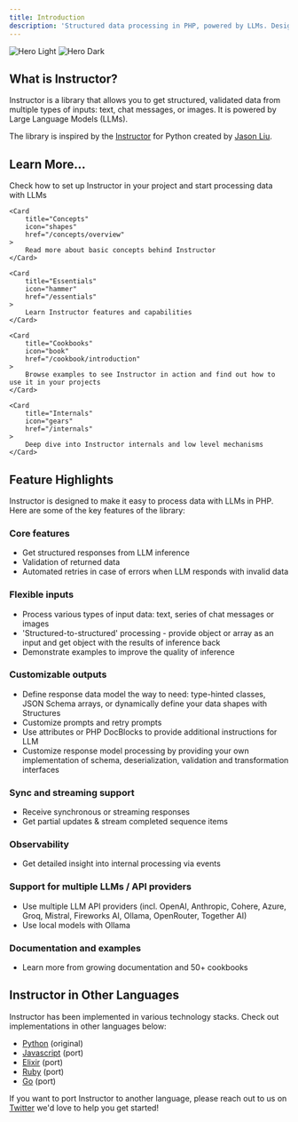 ```yaml
---
title: Introduction
description: 'Structured data processing in PHP, powered by LLMs. Designed for simplicity, transparency, and control.'
---
```


<img
  className="block dark:hidden"
  src="/images/hero-light.svg"
  alt="Hero Light"
/>
<img
  className="hidden dark:block"
  src="/images/hero-dark.svg"
  alt="Hero Dark"
/>


## What is Instructor?

Instructor is a library that allows you to get structured, validated data from multiple types of inputs: text,
chat messages, or images. It is powered by Large Language Models (LLMs).

The library is inspired by the [Instructor](https://jxnl.github.io/instructor/) for Python created by [Jason Liu](https://twitter.com/jxnlco).




## Learn More...

<CardGroup cols={1}>
    <Card
        title="Get Started"
        icon="sparkles"
        href="/quickstart"
    >
        Check how to set up Instructor in your project and start processing data with LLMs
    </Card>

    <Card
        title="Concepts"
        icon="shapes"
        href="/concepts/overview"
    >
        Read more about basic concepts behind Instructor
    </Card>

    <Card
        title="Essentials"
        icon="hammer"
        href="/essentials"
    >
        Learn Instructor features and capabilities
    </Card>

    <Card
        title="Cookbooks"
        icon="book"
        href="/cookbook/introduction"
    >
        Browse examples to see Instructor in action and find out how to use it in your projects
    </Card>

    <Card
        title="Internals"
        icon="gears"
        href="/internals"
    >
        Deep dive into Instructor internals and low level mechanisms
    </Card>

</CardGroup>





## Feature Highlights

Instructor is designed to make it easy to process data with LLMs in PHP. Here are some of the key features of the library:

### Core features

- Get structured responses from LLM inference
- Validation of returned data
- Automated retries in case of errors when LLM responds with invalid data

### Flexible inputs

- Process various types of input data: text, series of chat messages or images
- 'Structured-to-structured' processing - provide object or array as an input and get object with the results of inference back
- Demonstrate examples to improve the quality of inference

### Customizable outputs

- Define response data model the way to need: type-hinted classes, JSON Schema arrays, or dynamically define your data shapes with Structures
- Customize prompts and retry prompts
- Use attributes or PHP DocBlocks to provide additional instructions for LLM
- Customize response model processing by providing your own implementation of schema, deserialization, validation and transformation interfaces

### Sync and streaming support

- Receive synchronous or streaming responses
- Get partial updates & stream completed sequence items

### Observability

- Get detailed insight into internal processing via events

### Support for multiple LLMs / API providers

- Use multiple LLM API providers (incl. OpenAI,  Anthropic, Cohere, Azure, Groq, Mistral, Fireworks AI, Ollama, OpenRouter, Together AI)
- Use local models with Ollama

### Documentation and examples

- Learn more from growing documentation and 50+ cookbooks




## Instructor in Other Languages

Instructor has been implemented in various technology stacks. Check out implementations in other languages below:

- [Python](https://www.github.com/jxnl/instructor) (original)
- [Javascript](https://github.com/instructor-ai/instructor-js) (port)
- [Elixir](https://github.com/thmsmlr/instructor_ex/) (port)
- [Ruby](https://ruby.useinstructor.com/) (port)
- [Go](https://go.useinstructor.com/) (port)

If you want to port Instructor to another language, please reach out to us on [Twitter](https://twitter.com/jxnlco) we'd love to help you get started!



